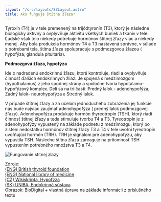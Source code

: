 ```yaml
---
layout: "/src/layouts/SZLayout.astro"
title: Ako funguje štítna žľaza?
---
```


Tyroxín (T4) je v tele premenený na trijódtyronín (T3), ktorý je následne biologicky aktívny a ovplyvňuje aktivitu všetkých buniek a tkanív v tele. Ľudské však telo niekedy potrebuje hormónov štítnej žľazy viac a niekedy menej. Aby bola produkcia hormónov T4 a T3 nastavená správne, v súlade s potrebami tela, štítna žľaza spolupracuje s podmozgovou žľazou ( hypofýza; glandula pituitaria).

**Podmozgová žľaza, hypofýza**

Ide o nadradenú endokrinnú žľazu, ktorá kontroluje, riadi a ovplyvňuje činnosť ďalších endokrinných žliaz. Je spojená s medzimozgom (hypothalamus) z jeho spodnej strany a spoločne tvoria hypotalamo-hypofýzový komplex. Delí sa na tri časti: Predný lalok - adenohypofýza; Zadný lalok- neurohypofýza a Stredný lalok.

V prípade štítnej žľazy a za účelom jednoduchého zobrazenia jej funkcie nás bude najviac zaujímať adenohypofýza ( predný lalok podmozgovej žľazy). Adenohypofýza produkuje hormón thyreotropín (TSH), ktorý riadi činnosť štítnej žľazy a teda stimuluje tvorbu T4 a T3. Tyreotropín je z adenohypofýzy vypustený na základe podnetu z medzimozgu, ktorý po zistení nedostatku hormónov štítnej žľazy T3 a T4 v tele uvoľní tyreotropín uvoľňujúci hormón (TRH). TRH je signálom pre adenohypofýzu, aby vypustila TSH. Následne štítna žľaza zareaguje na prítomnosť TSH vypustením potrebného množstva T3 a T4.

<img
  style="max-width:100%"
  src="../../../public/sz/node4/Popis_hormonalnej_stimulacie_stítna_zlaza.png"
  alt="Fungovanie stitnej zlazy"
/>

Zdroje:  
[(ENG) British thyroid foundation](www.btf-thyroid.org/what-is-thyroid-disorder)  
[(ENG) National library of medicine](www.ncbi.nlm.nih.gov/books/NBK279388/)  
[(CZ) Wikiskripta, Hypofýza](www.wikiskripta.eu/w/Hypof%C3%BDza)  
[(SK) UNIBA, Endokrinná sústava](fns.uniba.sk/fileadmin/prif/biol/kzo/Predmety/Morfologia_zivocichov/Vyukove_materialy/Morfologia10a-endokrinna_sustava.pdf)  
Obrázok: [BioDigital](www.human.biodigital.com) + vlastná úprava na základe informácii z príslušného textu

